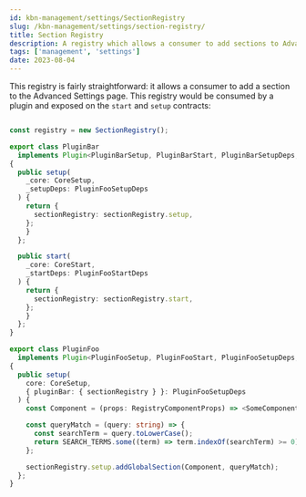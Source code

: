```yaml
---
id: kbn-management/settings/SectionRegistry
slug: /kbn-management/settings/section-registry/
title: Section Registry
description: A registry which allows a consumer to add sections to Advanced Settings.
tags: ['management', 'settings']
date: 2023-08-04
---
```


This registry is fairly straightforward: it allows a consumer to add a section to the Advanced Settings page.  This registry would be consumed by a plugin and exposed on the `start` and `setup` contracts:

```ts

const registry = new SectionRegistry();

export class PluginBar
  implements Plugin<PluginBarSetup, PluginBarStart, PluginBarSetupDeps, PluginBarStartDeps>
{
  public setup(
    _core: CoreSetup,
    _setupDeps: PluginFooSetupDeps
  ) {
    return {
      sectionRegistry: sectionRegistry.setup,
    };
    }
  };

  public start(
    _core: CoreStart,
    _startDeps: PluginFooStartDeps
  ) {
    return {
      sectionRegistry: sectionRegistry.start,
    };
    }
  };
}

export class PluginFoo
  implements Plugin<PluginFooSetup, PluginFooStart, PluginFooSetupDeps, PluginFooStartDeps>
{
  public setup(
    core: CoreSetup,
    { pluginBar: { sectionRegistry } }: PluginFooSetupDeps
  ) {
    const Component = (props: RegistryComponentProps) => <SomeComponent {...props} />;

    const queryMatch = (query: string) => {
      const searchTerm = query.toLowerCase();
      return SEARCH_TERMS.some((term) => term.indexOf(searchTerm) >= 0);
    };

    sectionRegistry.setup.addGlobalSection(Component, queryMatch);
  };
}

```
